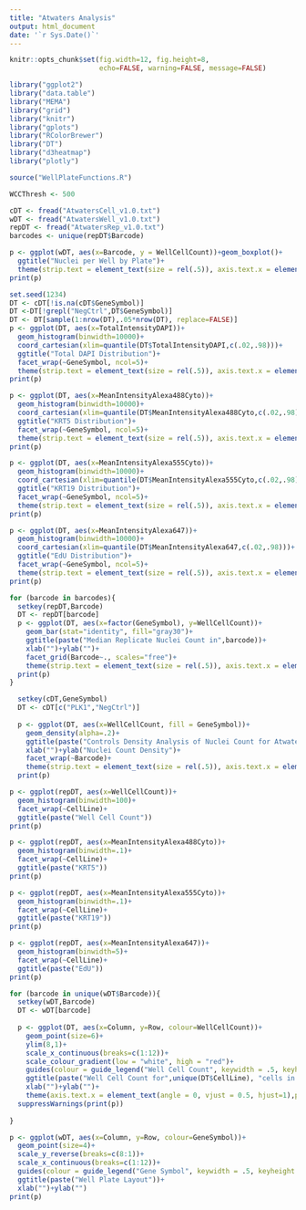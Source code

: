```yaml
---
title: "Atwaters Analysis"
output: html_document
date: '`r Sys.Date()`'
---
```


```r
knitr::opts_chunk$set(fig.width=12, fig.height=8,
                      echo=FALSE, warning=FALSE, message=FALSE)
```

```r
library("ggplot2")
library("data.table")
library("MEMA")
library("grid")
library("knitr")
library("gplots")
library("RColorBrewer")
library("DT")
library("d3heatmap")
library("plotly")

source("WellPlateFunctions.R")

WCCThresh <- 500

cDT <- fread("AtwatersCell_v1.0.txt")
wDT <- fread("AtwatersWell_v1.0.txt")
repDT <- fread("AtwatersRep_v1.0.txt")
barcodes <- unique(repDT$Barcode)

```


```r
p <- ggplot(wDT, aes(x=Barcode, y = WellCellCount))+geom_boxplot()+
  ggtitle("Nuclei per Well by Plate")+
  theme(strip.text = element_text(size = rel(.5)), axis.text.x = element_text(angle = 90, vjust = 0.5, hjust=1),plot.title = element_text(size = rel(1)),legend.text=element_text(size = rel(.3)),legend.title=element_text(size = rel(.3)))
print(p)

```

```r
set.seed(1234)
DT <- cDT[!is.na(cDT$GeneSymbol)]
DT <-DT[!grepl("NegCtrl",DT$GeneSymbol)]
DT <- DT[sample(1:nrow(DT),.05*nrow(DT), replace=FALSE)]
p <- ggplot(DT, aes(x=TotalIntensityDAPI))+
  geom_histogram(binwidth=10000)+
  coord_cartesian(xlim=quantile(DT$TotalIntensityDAPI,c(.02,.98)))+
  ggtitle("Total DAPI Distribution")+
  facet_wrap(~GeneSymbol, ncol=5)+
  theme(strip.text = element_text(size = rel(.5)), axis.text.x = element_text(angle = 90, vjust = 0.5, hjust=1),plot.title = element_text(size = rel(1)),legend.text=element_text(size = rel(.3)),legend.title=element_text(size = rel(.3)))
print(p)

p <- ggplot(DT, aes(x=MeanIntensityAlexa488Cyto))+
  geom_histogram(binwidth=10000)+
  coord_cartesian(xlim=quantile(DT$MeanIntensityAlexa488Cyto,c(.02,.98)))+
  ggtitle("KRT5 Distribution")+
  facet_wrap(~GeneSymbol, ncol=5)+
  theme(strip.text = element_text(size = rel(.5)), axis.text.x = element_text(angle = 90, vjust = 0.5, hjust=1),plot.title = element_text(size = rel(1)),legend.text=element_text(size = rel(.3)),legend.title=element_text(size = rel(.3)))
print(p)

p <- ggplot(DT, aes(x=MeanIntensityAlexa555Cyto))+
  geom_histogram(binwidth=10000)+
  coord_cartesian(xlim=quantile(DT$MeanIntensityAlexa555Cyto,c(.02,.98)))+
  ggtitle("KRT19 Distribution")+
  facet_wrap(~GeneSymbol, ncol=5)+
  theme(strip.text = element_text(size = rel(.5)), axis.text.x = element_text(angle = 90, vjust = 0.5, hjust=1),plot.title = element_text(size = rel(1)),legend.text=element_text(size = rel(.3)),legend.title=element_text(size = rel(.3)))
print(p)

p <- ggplot(DT, aes(x=MeanIntensityAlexa647))+
  geom_histogram(binwidth=10000)+
  coord_cartesian(xlim=quantile(DT$MeanIntensityAlexa647,c(.02,.98)))+
  ggtitle("EdU Distribution")+
  facet_wrap(~GeneSymbol, ncol=5)+
  theme(strip.text = element_text(size = rel(.5)), axis.text.x = element_text(angle = 90, vjust = 0.5, hjust=1),plot.title = element_text(size = rel(1)),legend.text=element_text(size = rel(.3)),legend.title=element_text(size = rel(.3)))
print(p)


```


```r
for (barcode in barcodes){
  setkey(repDT,Barcode)
  DT <- repDT[barcode]
  p <- ggplot(DT, aes(x=factor(GeneSymbol), y=WellCellCount))+    
    geom_bar(stat="identity", fill="gray30")+ 
    ggtitle(paste("Median Replicate Nuclei Count in",barcode))+
    xlab("")+ylab("")+
    facet_grid(Barcode~., scales="free")+
    theme(strip.text = element_text(size = rel(.5)), axis.text.x = element_text(angle = 90, vjust = 0.5, hjust=1),plot.title = element_text(size = rel(1)),legend.text=element_text(size = rel(.3)),legend.title=element_text(size = rel(.3)))
  print(p)
}

```



```r

  setkey(cDT,GeneSymbol)
  DT <- cDT[c("PLK1","NegCtrl")]
  
  p <- ggplot(DT, aes(x=WellCellCount, fill = GeneSymbol))+
    geom_density(alpha=.2)+    
    ggtitle(paste("Controls Density Analysis of Nuclei Count for Atwaters Plates"))+
    xlab("")+ylab("Nuclei Count Density")+
    facet_wrap(~Barcode)+
    theme(strip.text = element_text(size = rel(.5)), axis.text.x = element_text(angle = 90, vjust = 0.5, hjust=1),plot.title = element_text(size = rel(.8)),legend.text=element_text(size = rel(.6)),legend.title=element_text(size = rel(.6)), strip.text = element_text(size = rel(.4)))
  print(p)

```



```r

p <- ggplot(repDT, aes(x=WellCellCount))+
  geom_histogram(binwidth=100)+
  facet_wrap(~CellLine)+
  ggtitle(paste("Well Cell Count"))
print(p)

p <- ggplot(repDT, aes(x=MeanIntensityAlexa488Cyto))+
  geom_histogram(binwidth=.1)+
  facet_wrap(~CellLine)+
  ggtitle(paste("KRT5"))
print(p)

p <- ggplot(repDT, aes(x=MeanIntensityAlexa555Cyto))+
  geom_histogram(binwidth=.1)+
  facet_wrap(~CellLine)+
  ggtitle(paste("KRT19"))
print(p)

p <- ggplot(repDT, aes(x=MeanIntensityAlexa647))+
  geom_histogram(binwidth=5)+
  facet_wrap(~CellLine)+
  ggtitle(paste("EdU"))
print(p)

```



```r

for (barcode in unique(wDT$Barcode)){
  setkey(wDT,Barcode)
  DT <- wDT[barcode]
  
  p <- ggplot(DT, aes(x=Column, y=Row, colour=WellCellCount))+
    geom_point(size=6)+
    ylim(8,1)+
    scale_x_continuous(breaks=c(1:12))+
    scale_colour_gradient(low = "white", high = "red")+
    guides(colour = guide_legend("Well Cell Count", keywidth = .5, keyheight = .5))+
    ggtitle(paste("Well Cell Count for",unique(DT$CellLine), "cells in plate",unique(DT$Barcode)))+
    xlab("")+ylab("")+
    theme(axis.text.x = element_text(angle = 0, vjust = 0.5, hjust=1),plot.title = element_text(size = rel(.5)),legend.text=element_text(size = rel(.3)),legend.title=element_text(size = rel(.3)))
  suppressWarnings(print(p))
  
}

```


```r

p <- ggplot(wDT, aes(x=Column, y=Row, colour=GeneSymbol))+
  geom_point(size=4)+
  scale_y_reverse(breaks=c(8:1))+
  scale_x_continuous(breaks=c(1:12))+
  guides(colour = guide_legend("Gene Symbol", keywidth = .5, keyheight = .5, ncol=2))+
  ggtitle(paste("Well Plate Layout"))+
  xlab("")+ylab("")
print(p)

```


